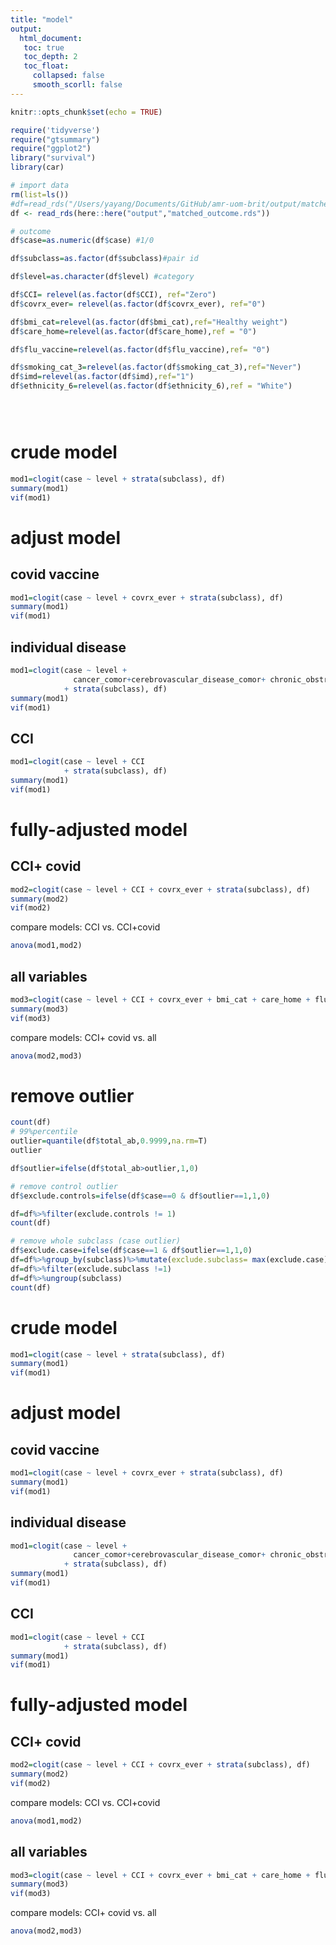 ```yaml
---
title: "model"
output: 
  html_document:
   toc: true
   toc_depth: 2
   toc_float:
     collapsed: false
     smooth_scorll: false
---
```


```r
knitr::opts_chunk$set(echo = TRUE)
```


```r
require('tidyverse')
require("gtsummary")
require("ggplot2")
library("survival")
library(car)
```

```r
# import data
rm(list=ls())
#df=read_rds("/Users/yayang/Documents/GitHub/amr-uom-brit/output/matched_outcome.rds")
df <- read_rds(here::here("output","matched_outcome.rds"))

```

```r

# outcome
df$case=as.numeric(df$case) #1/0

df$subclass=as.factor(df$subclass)#pair id

df$level=as.character(df$level) #category

df$CCI= relevel(as.factor(df$CCI), ref="Zero")
df$covrx_ever= relevel(as.factor(df$covrx_ever), ref="0")

df$bmi_cat=relevel(as.factor(df$bmi_cat),ref="Healthy weight")
df$care_home=relevel(as.factor(df$care_home),ref = "0")

df$flu_vaccine=relevel(as.factor(df$flu_vaccine),ref= "0")

df$smoking_cat_3=relevel(as.factor(df$smoking_cat_3),ref="Never")
df$imd=relevel(as.factor(df$imd),ref="1")
df$ethnicity_6=relevel(as.factor(df$ethnicity_6),ref = "White")





```


# crude model

```r
mod1=clogit(case ~ level + strata(subclass), df)
summary(mod1)
vif(mod1)
```

# adjust model

##  covid vaccine
```r
 
mod1=clogit(case ~ level + covrx_ever + strata(subclass), df)
summary(mod1)
vif(mod1)

```

## individual disease
```r
 
mod1=clogit(case ~ level + 
              cancer_comor+cerebrovascular_disease_comor+ chronic_obstructive_pulmonary_comor+ heart_failure_comor+ connective_tissue_comor+ dementia_comor+ diabetes_comor+ diabetes_complications_comor+ hemiplegia_comor+ hiv_comor+ metastatic_cancer_comor+ mild_liver_comor+ mod_severe_liver_comor+ mod_severe_renal_comor+ mi_comor+ peptic_ulcer_comor+ peripheral_vascular_comor
            + strata(subclass), df)
summary(mod1)
vif(mod1)

```
##  CCI
```r
 
mod1=clogit(case ~ level + CCI 
            + strata(subclass), df)
summary(mod1)
vif(mod1)

```



# fully-adjusted model

## CCI+ covid
```r
 
mod2=clogit(case ~ level + CCI + covrx_ever + strata(subclass), df)
summary(mod2)
vif(mod2)

```

compare models: CCI vs. CCI+covid
```r
anova(mod1,mod2)
```


## all variables

```r
 
mod3=clogit(case ~ level + CCI + covrx_ever + bmi_cat + care_home + flu_vaccine + smoking_cat_3 + imd+ ethnicity_6 + strata(subclass), df)
summary(mod3)
vif(mod3)

```

compare models:  CCI+ covid vs. all
```r
anova(mod2,mod3)
```




# remove outlier

```r

count(df)
# 99%percentile
outlier=quantile(df$total_ab,0.9999,na.rm=T)
outlier

df$outlier=ifelse(df$total_ab>outlier,1,0)

# remove control outlier
df$exclude.controls=ifelse(df$case==0 & df$outlier==1,1,0)

df=df%>%filter(exclude.controls != 1)
count(df)

# remove whole subclass (case outlier)
df$exclude.case=ifelse(df$case==1 & df$outlier==1,1,0)
df=df%>%group_by(subclass)%>%mutate(exclude.subclass= max(exclude.case))
df=df%>%filter(exclude.subclass !=1)
df=df%>%ungroup(subclass)
count(df)


```

# crude model

```r
mod1=clogit(case ~ level + strata(subclass), df)
summary(mod1)
vif(mod1)
```

# adjust model

##  covid vaccine
```r
 
mod1=clogit(case ~ level + covrx_ever + strata(subclass), df)
summary(mod1)
vif(mod1)

```

## individual disease
```r
 
mod1=clogit(case ~ level + 
              cancer_comor+cerebrovascular_disease_comor+ chronic_obstructive_pulmonary_comor+ heart_failure_comor+ connective_tissue_comor+ dementia_comor+ diabetes_comor+ diabetes_complications_comor+ hemiplegia_comor+ hiv_comor+ metastatic_cancer_comor+ mild_liver_comor+ mod_severe_liver_comor+ mod_severe_renal_comor+ mi_comor+ peptic_ulcer_comor+ peripheral_vascular_comor
            + strata(subclass), df)
summary(mod1)
vif(mod1)

```
##  CCI
```r
 
mod1=clogit(case ~ level + CCI 
            + strata(subclass), df)
summary(mod1)
vif(mod1)

```



# fully-adjusted model

## CCI+ covid
```r
 
mod2=clogit(case ~ level + CCI + covrx_ever + strata(subclass), df)
summary(mod2)
vif(mod2)

```

compare models: CCI vs. CCI+covid
```r
anova(mod1,mod2)
```


## all variables

```r
 
mod3=clogit(case ~ level + CCI + covrx_ever + bmi_cat + care_home + flu_vaccine + smoking_cat_3 + imd+ ethnicity_6 + strata(subclass), df)
summary(mod3)
vif(mod3)

```

compare models:  CCI+ covid vs. all
```r
anova(mod2,mod3)
```

